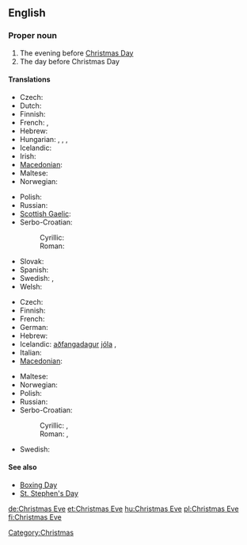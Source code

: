 ==English==
{{wikipedia}}

===Proper noun===
{{en-proper noun}}

# The evening before [[Christmas Day]]
# The day before Christmas Day

====Translations====
{{trans-top|evening before Christmas Day}}
* Czech: {{t-|cs|Štědrý večer|m}}
* Dutch: {{t+|nl|kerstavond|m}}
* Finnish: {{t+|fi|jouluaatto}}
* French: {{t+|fr|nuit de Noël|f}}, {{t+|fr|réveillon de Noël|m}}
* Hebrew: {{he-translation|ערב חג המולד|érev khág hamolád}} {{m}}
* Hungarian: {{t-|hu|karácsonyéj}}, {{t-|hu|karácsonyest}}, {{t-|hu|karácsonyeste}}, {{t+|hu|szenteste}}
* Icelandic: {{t+|is|aðfangadagskvöld|n}}
* Irish: {{t|ga|Oíche Nollaig|f|xs=Irish}}
* [[Macedonian]]: {{t|mk|Бадна вечер|m|tr=Bádna véčer}}
* Maltese: {{t-|mt|Lejliet il-Milied|xs=Maltese}}
* Norwegian: {{t+|no|julaften|m}}
{{trans-mid}}
* Polish: {{t+|pl|Wigilia|f}}
* Russian: {{t+|ru|сочельник|m|tr=sočél’nik}}
* [[Scottish Gaelic]]: {{t-|gd|Oidhche Nollaige|f|xs=Scottish Gaelic}}
* Serbo-Croatian:
*: Cyrillic: {{tø|sh|Бадња вечер|f|alt=Ба̏дња̄ ве̏че̄р|sc=Cyrl|xs=Serbo-Croatian}}
*: Roman: {{tø|sh|Badnja večer|f|alt=Bȁdnjā vȅčēr|xs=Serbo-Croatian}}
* Slovak: {{t|sk|Štedrý Večer|m}}
* Spanish: {{t-|es|Nochebuena|f}}
* Swedish: {{t-|sv|julaftons kväll|c}}, {{t-|sv|julaftonskväll|c}}
* Welsh: {{t|cy|Noswyl Nadolig|f|xs=Welsh}}
{{trans-bottom}}

{{trans-top|day before Christmas Day}}
* Czech: {{t-|cs|Štědrý den|m}}
* Finnish: {{t+|fi|jouluaatto}}
* French: {{t|fr|veille de Noël|f}}
* German: {{t+|de|Heiligabend|m}}
* Hebrew: {{he-translation|ערב חג המולד|érev khág hamolád}} {{m}}
* Icelandic: [[aðfangadagur]] [[jól]]a {{m}}, {{t+|is|aðfangadagur|m}}
* Italian: {{t+|it|Vigilia|f}}
* [[Macedonian]]: {{t|mk|Бадник|m|tr=Bádnik}}
{{trans-mid}}
* Maltese: {{t-|mt|Lejliet il-Milied|xs=Maltese}}
* Norwegian: {{t+|no|julaften|m}}
* Polish: {{t+|pl|Wigilia|f}}
* Russian: {{t+|ru|сочельник|m|tr=sočél’nik}}
* Serbo-Croatian:
*: Cyrillic: {{tø|sh|Бадњак|m|alt=Ба̏дња̄к|sc=Cyrl|xs=Serbo-Croatian}}, {{tø|sh|Бадњи дан|m|alt=Ба̏дњӣ да̑н|sc=Cyrl|xs=Serbo-Croatian}}
*: Roman: {{tø|sh|Badnjak|m|alt=Bȁdnjāk|xs=Serbo-Croatian}}, {{tø|sh|Badnji dan|m|alt=Bȁdnjī dȃn|xs=Serbo-Croatian}}
* Swedish: {{t+|sv|julafton|c}}
{{trans-bottom}}

{{checktrans-top}}
{{trans-bottom}}

====See also====
* [[Boxing Day]]
* [[St. Stephen's Day]]

[[Category:Christmas]]

[[de:Christmas Eve]]
[[et:Christmas Eve]]
[[hu:Christmas Eve]]
[[pl:Christmas Eve]]
[[fi:Christmas Eve]]